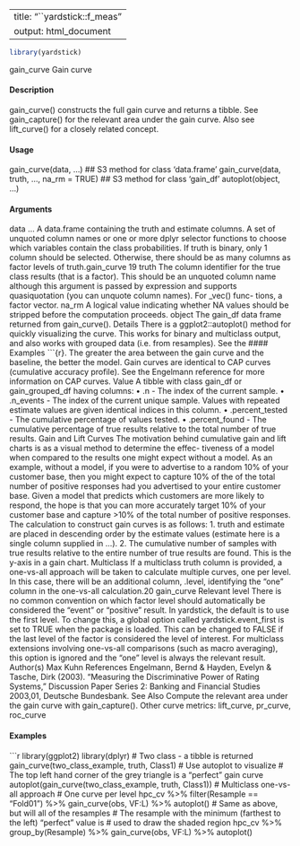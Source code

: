 
---
title: "``yardstick::f_meas"
output: html_document
---

```r
library(yardstick)
```

gain_curve
Gain curve

#### Description

gain_curve() constructs the full gain curve and returns a tibble. See gain_capture() for the
relevant area under the gain curve. Also see lift_curve() for a closely related concept.

#### Usage

gain_curve(data, ...)
## S3 method for class 'data.frame'
gain_curve(data, truth, ..., na_rm = TRUE)
## S3 method for class 'gain_df'
autoplot(object, ...)

#### Arguments

data
...
A data.frame containing the truth and estimate columns.
A set of unquoted column names or one or more dplyr selector functions to
choose which variables contain the class probabilities. If truth is binary, only
1 column should be selected. Otherwise, there should be as many columns as
factor levels of truth.gain_curve 19
truth The column identifier for the true class results (that is a factor). This should be
an unquoted column name although this argument is passed by expression and
supports quasiquotation (you can unquote column names). For _vec() func-
tions, a factor vector.
na_rm A logical value indicating whether NA values should be stripped before the
computation proceeds.
object The gain_df data frame returned from gain_curve().
Details
There is a ggplot2::autoplot() method for quickly visualizing the curve. This works for binary
and multiclass output, and also works with grouped data (i.e. from resamples). See the 
#### Examples
```{r}.
The greater the area between the gain curve and the baseline, the better the model.
Gain curves are identical to CAP curves (cumulative accuracy profile). See the Engelmann reference
for more information on CAP curves.
Value
A tibble with class gain_df or gain_grouped_df having columns:
• .n - The index of the current sample.
• .n_events - The index of the current unique sample. Values with repeated estimate values
are given identical indices in this column.
• .percent_tested - The cumulative percentage of values tested.
• .percent_found - The cumulative percentage of true results relative to the total number of
true results.
Gain and Lift Curves
The motivation behind cumulative gain and lift charts is as a visual method to determine the effec-
tiveness of a model when compared to the results one might expect without a model. As an example,
without a model, if you were to advertise to a random 10% of your customer base, then you might
expect to capture 10% of the of the total number of positive responses had you advertised to your
entire customer base. Given a model that predicts which customers are more likely to respond, the
hope is that you can more accurately target 10% of your customer base and capture >10% of the
total number of positive responses.
The calculation to construct gain curves is as follows:
1. truth and estimate are placed in descending order by the estimate values (estimate here
is a single column supplied in ...).
2. The cumulative number of samples with true results relative to the entire number of true results
are found. This is the y-axis in a gain chart.
Multiclass
If a multiclass truth column is provided, a one-vs-all approach will be taken to calculate multiple
curves, one per level. In this case, there will be an additional column, .level, identifying the "one"
column in the one-vs-all calculation.20
gain_curve
Relevant level
There is no common convention on which factor level should automatically be considered the
"event" or "positive" result. In yardstick, the default is to use the first level. To change this, a
global option called yardstick.event_first is set to TRUE when the package is loaded. This can
be changed to FALSE if the last level of the factor is considered the level of interest. For multiclass
extensions involving one-vs-all comparisons (such as macro averaging), this option is ignored and
the "one" level is always the relevant result.
Author(s)
Max Kuhn
References
Engelmann, Bernd & Hayden, Evelyn & Tasche, Dirk (2003). "Measuring the Discriminative Power
of Rating Systems," Discussion Paper Series 2: Banking and Financial Studies 2003,01, Deutsche
Bundesbank.
See Also
Compute the relevant area under the gain curve with gain_capture().
Other curve metrics: lift_curve, pr_curve, roc_curve

#### Examples
```r
library(ggplot2)
library(dplyr)
# Two class - a tibble is returned
gain_curve(two_class_example, truth, Class1)
# Use autoplot to visualize
# The top left hand corner of the grey triangle is a "perfect" gain curve
autoplot(gain_curve(two_class_example, truth, Class1))
# Multiclass one-vs-all approach
# One curve per level
hpc_cv %>%
filter(Resample == "Fold01") %>%
gain_curve(obs, VF:L) %>%
autoplot()
# Same as above, but will all of the resamples
# The resample with the minimum (farthest to the left) "perfect" value is
# used to draw the shaded region
hpc_cv %>%
group_by(Resample) %>%
gain_curve(obs, VF:L) %>%
autoplot()

